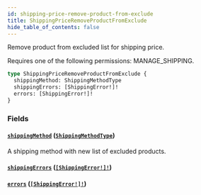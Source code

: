 ```yaml
---
id: shipping-price-remove-product-from-exclude
title: ShippingPriceRemoveProductFromExclude
hide_table_of_contents: false
---
```


Remove product from excluded list for shipping price.

Requires one of the following permissions: MANAGE_SHIPPING.

```graphql
type ShippingPriceRemoveProductFromExclude {
  shippingMethod: ShippingMethodType
  shippingErrors: [ShippingError!]!
  errors: [ShippingError!]!
}
```

### Fields

#### [`shippingMethod`](#) ([`ShippingMethodType`](../../../developer/api-reference/objects/shipping-method-type))

A shipping method with new list of excluded products.

#### [`shippingErrors`](#) ([`[ShippingError!]!`](../../../developer/api-reference/objects/shipping-error))

#### [`errors`](#) ([`[ShippingError!]!`](../../../developer/api-reference/objects/shipping-error))
